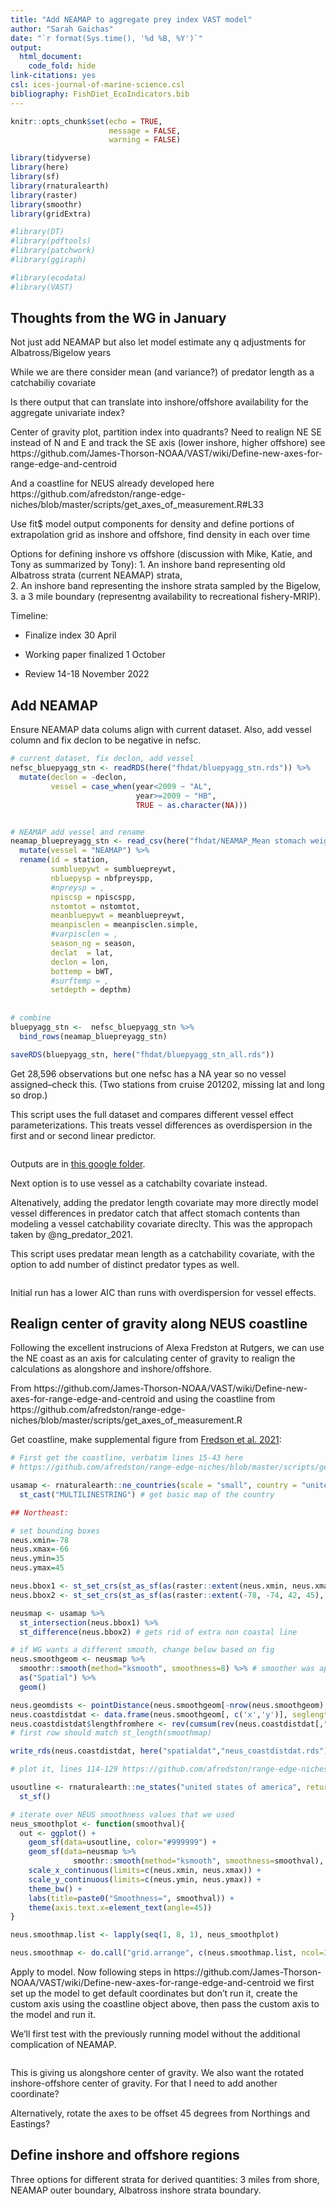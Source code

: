 ```yaml
---
title: "Add NEAMAP to aggregate prey index VAST model"
author: "Sarah Gaichas"
date: "`r format(Sys.time(), '%d %B, %Y')`"
output:
  html_document:
    code_fold: hide
link-citations: yes
csl: ices-journal-of-marine-science.csl
bibliography: FishDiet_EcoIndicators.bib
---
```


```r
knitr::opts_chunk$set(echo = TRUE,
                      message = FALSE,
                      warning = FALSE)

library(tidyverse)
library(here)
library(sf)
library(rnaturalearth)
library(raster)
library(smoothr)
library(gridExtra)

#library(DT)
#library(pdftools)
#library(patchwork)
#library(ggiraph)

#library(ecodata)
#library(VAST)
```

## Thoughts from the WG in January

Not just add NEAMAP but also let model estimate any q adjustments for Albatross/Bigelow years

While we are there consider mean (and variance?) of predator length as a catchabiliy covariate

Is there output that can translate into inshore/offshore availability for the aggregate univariate index? 

Center of gravity plot, partition index into quadrants? Need to realign NE SE instead of N and E and track the SE axis (lower inshore, higher offshore) see https://github.com/James-Thorson-NOAA/VAST/wiki/Define-new-axes-for-range-edge-and-centroid

And a coastline for NEUS already developed here
https://github.com/afredston/range-edge-niches/blob/master/scripts/get_axes_of_measurement.R#L33

Use fit$ model output components for density and define portions of extrapolation grid as inshore and offshore, find density in each over time

Options for defining inshore vs offshore (discussion with Mike, Katie, and Tony as summarized by Tony):
1. An inshore band representing old Albatross strata (current NEAMAP) strata,  
2. An inshore band representing the inshore strata sampled by the Bigelow, 
3. a 3 mile boundary (representng availability to recreational fishery-MRIP).  


Timeline:

*  Finalize index 30 April

*  Working paper finalized 1 October 

*  Review 14-18 November 2022

## Add NEAMAP

Ensure NEAMAP data colums align with current dataset. Also, add vessel column and fix declon to be negative in nefsc.

```r
# current dataset, fix declon, add vessel
nefsc_bluepyagg_stn <- readRDS(here("fhdat/bluepyagg_stn.rds")) %>%
  mutate(declon = -declon,
         vessel = case_when(year<2009 ~ "AL",
                            year>=2009 ~ "HB", 
                            TRUE ~ as.character(NA)))


# NEAMAP add vessel and rename
neamap_bluepreyagg_stn <- read_csv(here("fhdat/NEAMAP_Mean stomach weights_Bluefish Prey.csv")) %>%
  mutate(vessel = "NEAMAP") %>%
  rename(id = station,
         sumbluepywt = sumbluepreywt,
         nbluepysp = nbfpreyspp,
         #npreysp = ,
         npiscsp = npiscspp,
         nstomtot = nstomtot, 
         meanbluepywt = meanbluepreywt,
         meanpisclen = meanpisclen.simple, 
         #varpisclen = ,
         season_ng = season,
         declat  = lat,
         declon = lon,
         bottemp = bWT,
         #surftemp = , 
         setdepth = depthm) 
  
  
# combine  
bluepyagg_stn <-  nefsc_bluepyagg_stn %>%
  bind_rows(neamap_bluepreyagg_stn) 

saveRDS(bluepyagg_stn, here("fhdat/bluepyagg_stn_all.rds"))


```

Get 28,596 observations but one nefsc has a NA year so no vessel assigned--check this. (Two stations from cruise 201202, missing lat and long so drop.)

This script uses the full dataset and compares different vessel effect parameterizations. This treats vessel differences as overdispersion in the first and or second linear predictor.

```r
```

Outputs are in [this google folder](https://drive.google.com/drive/folders/1ns2VdOWWZmVKpvCJC3PZu2D-CHXXUIfJ?usp=sharing).

Next option is to use vessel as a catchabilty covariate instead.

Altenatively, adding the predator length covariate may more directly model vessel differences in predator catch that affect stomach contents than modeling a vessel catchability covariate direclty. This was the appropach taken by @ng_predator_2021.

This script uses predatar mean length as a catchability covariate, with the option to add number of distinct predator types as well.

```r
```

Initial run has a lower AIC than runs with overdispersion for vessel effects.

## Realign center of gravity along NEUS coastline

Following the excellent instrucions of Alexa Fredston at Rutgers, we can use the NE coast as an axis for calculating center of gravity to realign the calculations as alongshore and inshore/offshore.

From https://github.com/James-Thorson-NOAA/VAST/wiki/Define-new-axes-for-range-edge-and-centroid and using the coastline from https://github.com/afredston/range-edge-niches/blob/master/scripts/get_axes_of_measurement.R 

Get coastline, make supplemental figure from [Fredson et al. 2021](https://onlinelibrary.wiley.com/doi/10.1111/gcb.15614):

```r

# First get the coastline, verbatim lines 15-43 here
# https://github.com/afredston/range-edge-niches/blob/master/scripts/get_axes_of_measurement.R 

usamap <- rnaturalearth::ne_countries(scale = "small", country = "united states of america", returnclass = "sf")[1] %>% 
  st_cast("MULTILINESTRING") # get basic map of the country 

## Northeast:

# set bounding boxes
neus.xmin=-78
neus.xmax=-66
neus.ymin=35
neus.ymax=45

neus.bbox1 <- st_set_crs(st_as_sf(as(raster::extent(neus.xmin, neus.xmax, neus.ymin, neus.ymax), "SpatialPolygons")), st_crs(usamap))
neus.bbox2 <- st_set_crs(st_as_sf(as(raster::extent(-78, -74, 42, 45), "SpatialPolygons")), st_crs(usamap)) # smaller bounding box to get rid of extra lines on the map 

neusmap <- usamap %>% 
  st_intersection(neus.bbox1) %>%  
  st_difference(neus.bbox2) # gets rid of extra non coastal line 

# if WG wants a different smooth, change below based on fig
neus.smoothgeom <- neusmap %>% 
  smoothr::smooth(method="ksmooth", smoothness=8) %>% # smoother was applied incrementally more until the Chesapeake went away 
  as("Spatial") %>% 
  geom()

neus.geomdists <- pointDistance(neus.smoothgeom[-nrow(neus.smoothgeom), c("x", "y")], neus.smoothgeom[-1, c("x", "y")], lonlat=TRUE)
neus.coastdistdat <- data.frame(neus.smoothgeom[, c('x','y')], seglength=c(0, neus.geomdists))
neus.coastdistdat$lengthfromhere <- rev(cumsum(rev(neus.coastdistdat[,"seglength"])))
# first row should match st_length(smoothmap)

write_rds(neus.coastdistdat, here("spatialdat","neus_coastdistdat.rds"))

# plot it, lines 114-129 https://github.com/afredston/range-edge-niches/blob/master/scripts/get_axes_of_measurement.R

usoutline <- rnaturalearth::ne_states("united states of america", returnclass = "sf") %>% 
  st_sf()

# iterate over NEUS smoothness values that we used 
neus_smoothplot <- function(smoothval){
  out <- ggplot() +
    geom_sf(data=usoutline, color="#999999") +
    geom_sf(data=neusmap %>% 
              smoothr::smooth(method="ksmooth", smoothness=smoothval), color="darkblue", lwd=1.5) + 
    scale_x_continuous(limits=c(neus.xmin, neus.xmax)) +
    scale_y_continuous(limits=c(neus.ymin, neus.ymax)) +
    theme_bw() +
    labs(title=paste0("Smoothness=", smoothval)) +
    theme(axis.text.x=element_text(angle=45)) 
}

neus.smoothmap.list <- lapply(seq(1, 8, 1), neus_smoothplot)

neus.smoothmap <- do.call("grid.arrange", c(neus.smoothmap.list, ncol=3))


```

Apply to model. Now following steps in https://github.com/James-Thorson-NOAA/VAST/wiki/Define-new-axes-for-range-edge-and-centroid we first set up the model to get default coordinates but don't run it, create the custom axis using the coastline object above, then pass the custom axis to the model and run it.

We'll first test with the previously running model without the additional complication of NEAMAP.

```r
```

This is giving us alongshore center of gravity. We also want the rotated inshore-offshore center of gravity. For that I need to add another coordinate?

Alternatively, rotate the axes to be offset 45 degrees from Northings and Eastings?


## Define inshore and offshore regions

Three options for different strata for derived quantities: 3 miles from shore, NEAMAP outer boundary, Albatross inshore strata boundary.



